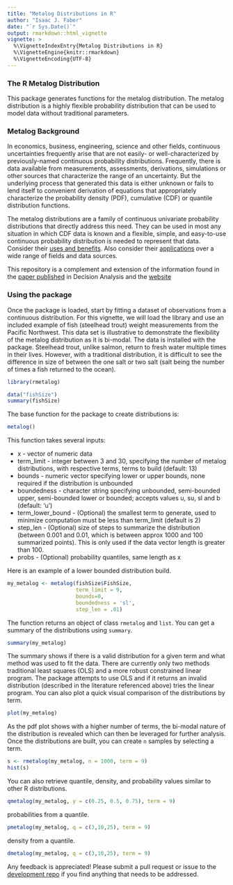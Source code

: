 ---
title: "Metalog Distributions in R"
author: "Isaac J. Faber"
date: "`r Sys.Date()`"
output: rmarkdown::html_vignette
vignette: >
  %\VignetteIndexEntry{Metalog Distributions in R}
  %\VignetteEngine{knitr::rmarkdown}
  %\VignetteEncoding{UTF-8}
---

### The R Metalog Distribution

This package generates functions for the metalog distribution.  The metalog distribution is a highly flexible probability distribution that can be used to model data without traditional parameters.

### Metalog Background

In economics, business, engineering, science and other fields, continuous uncertainties frequently arise that are not easily- or well-characterized by previously-named continuous probability distributions. Frequently, there is data available from measurements, assessments, derivations, simulations or other sources that characterize the range of an uncertainty. But the underlying process that generated this data is either unknown or fails to lend itself to convenient derivation of equations that appropriately characterize the probability density (PDF), cumulative (CDF) or quantile distribution functions.

The metalog distributions are a family of continuous univariate probability distributions that directly address this need. They can be used in most any situation in which CDF data is known and a flexible, simple, and easy-to-use continuous probability distribution is needed to represent that data. Consider their [uses and benefits](http://www.metalogdistributions.com/usesbenefits.html).  Also consider their [applications](http://www.metalogdistributions.com/applicationsdata.html) over a wide range of fields and data sources.

This repository is a complement and extension of the information found in the [paper published](https://pubsonline.informs.org/doi/abs/10.1287/deca.2016.0338) in Decision Analysis and the [website](http://www.metalogdistributions.com/)

### Using the package

Once the package is loaded, start by fitting a dataset of observations from a continuous distribution.  For this vignette, we will load the library and use an included example of fish (steelhead trout) weight measurements from the Pacific Northwest.  This data set is illustrative to demonstrate the flexibility of the metalog distribution as it is bi-modal.  The data is installed with the package. Steelhead trout, unlike salmon, return to fresh water multiple times in their lives. However, with a traditional distribution, it is difficult to see the difference in size of between the one salt or two salt (salt being the number of times a fish returned to the ocean).

```{r}
library(rmetalog)

data("fishSize")
summary(fishSize)
```

The base function for the package to create distributions is:

```{r eval=FALSE}
metalog()
```

This function takes several inputs:

* x - vector of numeric data
* term_limit - integer between 3 and 30, specifying the number of metalog distributions, with respective terms, terms to build (default: 13)
* bounds - numeric vector specifying lower or upper bounds, none required if the distribution is unbounded
* boundedness - character string specifying unbounded, semi-bounded upper, semi-bounded lower or bounded; accepts values u, su, sl and b (default: 'u')
* term_lower_bound - (Optional) the smallest term to generate, used to minimize computation must be less than term_limit (default is 2)
* step_len - (Optional) size of steps to summarize the distribution (between 0.001 and 0.01, which is between approx 1000 and 100 summarized points). This is only used if the data vector length is greater than 100.
* probs - (Optional) probability quantiles, same length as x

Here is an example of a lower bounded distribution build.

```{r}
my_metalog <- metalog(fishSize$FishSize,
                      term_limit = 9,
                      bounds=0,
                      boundedness = 'sl',
                      step_len = .01)
```

The function returns an object of class `rmetalog` and `list`. You can get a summary of the distributions using `summary`.

```{r}
summary(my_metalog)
```
  
The summary shows if there is a valid distribution for a given term and what method was used to fit the data. There are currently only two methods traditional least squares (OLS) and a more robust constrained linear program. The package attempts to use OLS and if it returns an invalid distribution (described in the literature referenced above) tries the linear program. You can also plot a quick visual comparison of the distributions by term. 

```{r message=FALSE, warning=FALSE, fig.width=6}
plot(my_metalog)
```  

As the pdf plot shows with a higher number of terms, the bi-modal nature of the distribution is revealed which can then be leveraged for further analysis. Once the distributions are built, you can create `n` samples by selecting a term.

```{r message=FALSE, warning=FALSE, fig.width=6}
s <- rmetalog(my_metalog, n = 1000, term = 9)
hist(s)
```  

You can also retrieve quantile, density, and probability values similar to other R distributions.

```{r message=FALSE, warning=FALSE}
qmetalog(my_metalog, y = c(0.25, 0.5, 0.75), term = 9)
``` 

probabilities from a quantile.

```{r message=FALSE, warning=FALSE}
pmetalog(my_metalog, q = c(3,10,25), term = 9)
``` 

density from a quantile.

```{r message=FALSE, warning=FALSE}
dmetalog(my_metalog, q = c(3,10,25), term = 9)
``` 



Any feedback is appreciated! Please submit a pull request or issue to the [development repo](https://github.com/isaacfab/RMetalog) if you find anything that needs to be addressed.
